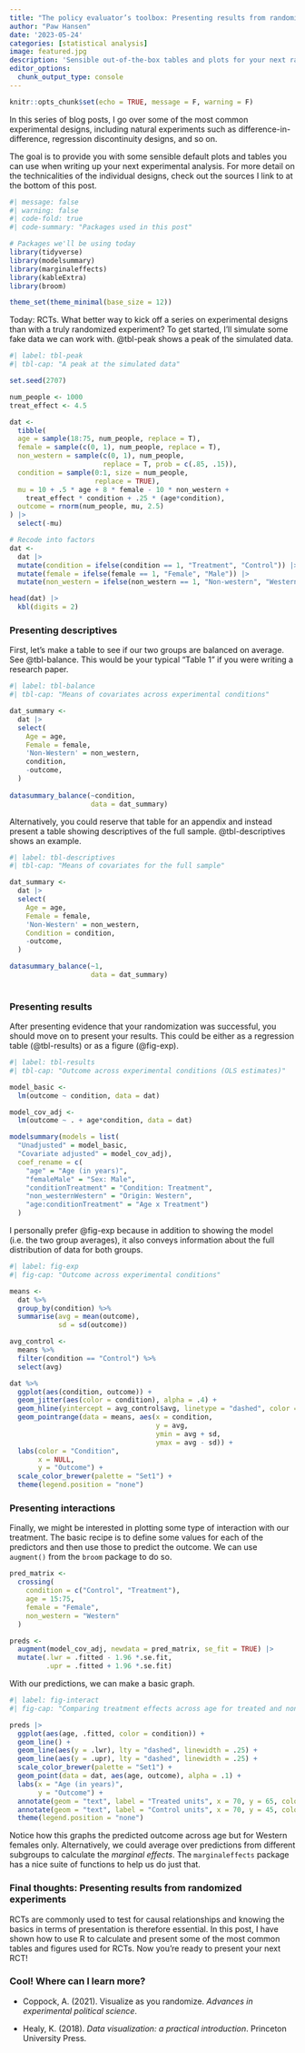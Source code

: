 ```yaml
---
title: "The policy evaluator’s toolbox: Presenting results from randomized experiments"
author: "Paw Hansen"
date: '2023-05-24'
categories: [statistical analysis]
image: featured.jpg
description: 'Sensible out-of-the-box tables and plots for your next randomized controlled trial'
editor_options: 
  chunk_output_type: console
---
```


```r
knitr::opts_chunk$set(echo = TRUE, message = F, warning = F) 
```

In this series of blog posts, I go over some of the most common experimental designs, including natural experiments such as difference-in-difference, regression discontinuity designs, and so on. 

The goal is to provide you with some sensible default plots and tables you can use when writing up your next experimental analysis. For more detail on the technicalities of the individual designs, check out the sources I link to at the bottom of this post. 

```r
#| message: false
#| warning: false
#| code-fold: true
#| code-summary: "Packages used in this post"

# Packages we'll be using today
library(tidyverse)
library(modelsummary)
library(marginaleffects)
library(kableExtra)
library(broom)

theme_set(theme_minimal(base_size = 12))

```

Today: RCTs. What better way to kick off a series on experimental designs than with a truly randomized experiment? To get started, I'll simulate some fake data we can work with. @tbl-peak shows a peak of the simulated data.  

```r
#| label: tbl-peak
#| tbl-cap: "A peak at the simulated data"

set.seed(2707)

num_people <- 1000
treat_effect <- 4.5

dat <- 
  tibble(
  age = sample(18:75, num_people, replace = T), 
  female = sample(c(0, 1), num_people, replace = T), 
  non_western = sample(c(0, 1), num_people, 
                       replace = T, prob = c(.85, .15)), 
  condition = sample(0:1, size = num_people, 
                     replace = TRUE),
  mu = 10 + .5 * age + 8 * female - 10 * non_western + 
    treat_effect * condition + .25 * (age*condition),
  outcome = rnorm(num_people, mu, 2.5)
) |> 
  select(-mu)

# Recode into factors 
dat <- 
  dat |> 
  mutate(condition = ifelse(condition == 1, "Treatment", "Control")) |> 
  mutate(female = ifelse(female == 1, "Female", "Male")) |>
  mutate(non_western = ifelse(non_western == 1, "Non-western", "Western"))

head(dat) |>
  kbl(digits = 2)

```

### Presenting descriptives

First, let's make a table to see if our two groups are balanced on average. See @tbl-balance. This would be your typical "Table 1" if you were writing a research paper.  

```r
#| label: tbl-balance
#| tbl-cap: "Means of covariates across experimental conditions"

dat_summary <- 
  dat |> 
  select(
    Age = age,
    Female = female,
    'Non-Western' = non_western,
    condition,
    -outcome,
  )
  
datasummary_balance(~condition, 
                    data = dat_summary)
```

Alternatively, you could reserve that table for an appendix and instead present a table showing descriptives of the full sample. @tbl-descriptives shows an example. 

```r
#| label: tbl-descriptives
#| tbl-cap: "Means of covariates for the full sample"

dat_summary <- 
  dat |> 
  select(
    Age = age,
    Female = female,
    'Non-Western' = non_western,
    Condition = condition,
    -outcome,
  )

datasummary_balance(~1, 
                    data = dat_summary)
  

```

### Presenting results

After presenting evidence that your randomization was successful, you should move on to present your results. This could be either as a regression table (@tbl-results) or as a figure (@fig-exp). 

```r
#| label: tbl-results
#| tbl-cap: "Outcome across experimental conditions (OLS estimates)"

model_basic <-
  lm(outcome ~ condition, data = dat)

model_cov_adj <-
  lm(outcome ~ . + age*condition, data = dat)

modelsummary(models = list(
  "Unadjusted" = model_basic,
  "Covariate adjusted" = model_cov_adj),
  coef_rename = c(
    "age" = "Age (in years)",
    "femaleMale" = "Sex: Male",
    "conditionTreatment" = "Condition: Treatment",
    "non_westernWestern" = "Origin: Western",
    "age:conditionTreatment" = "Age x Treatment")
  )

```

I personally prefer @fig-exp because in addition to showing the model (i.e. the two group averages), it also conveys information about the full distribution of data for both groups.  

```r
#| label: fig-exp
#| fig-cap: "Outcome across experimental conditions"

means <-
  dat %>%
  group_by(condition) %>%
  summarise(avg = mean(outcome),
            sd = sd(outcome)) 

avg_control <-
  means %>%
  filter(condition == "Control") %>%
  select(avg)

dat %>%
  ggplot(aes(condition, outcome)) +
  geom_jitter(aes(color = condition), alpha = .4) +
  geom_hline(yintercept = avg_control$avg, linetype = "dashed", color = "grey50") +
  geom_pointrange(data = means, aes(x = condition, 
                                    y = avg, 
                                    ymin = avg + sd, 
                                    ymax = avg - sd)) +
  labs(color = "Condition", 
       x = NULL, 
       y = "Outcome") +
  scale_color_brewer(palette = "Set1") +
  theme(legend.position = "none")

```

### Presenting interactions

Finally, we might be interested in plotting some type of interaction with our treatment. The basic recipe is to define some values for each of the predictors and then use those to predict the outcome. We can use `augment()` from the `broom` package to do so. 

```r

pred_matrix <- 
  crossing(
    condition = c("Control", "Treatment"),
    age = 15:75,
    female = "Female",
    non_western = "Western"
  )

preds <-
  augment(model_cov_adj, newdata = pred_matrix, se_fit = TRUE) |> 
  mutate(.lwr = .fitted - 1.96 *.se.fit,
         .upr = .fitted + 1.96 *.se.fit)

```

With our predictions, we can make a basic graph. 

```r
#| label: fig-interact
#| fig-cap: "Comparing treatment effects across age for treated and non-treated units"

preds |> 
  ggplot(aes(age, .fitted, color = condition)) + 
  geom_line() +
  geom_line(aes(y = .lwr), lty = "dashed", linewidth = .25) + 
  geom_line(aes(y = .upr), lty = "dashed", linewidth = .25) + 
  scale_color_brewer(palette = "Set1") + 
  geom_point(data = dat, aes(age, outcome), alpha = .1) + 
  labs(x = "Age (in years)",
       y = "Outcome") + 
  annotate(geom = "text", label = "Treated units", x = 70, y = 65, color = "#377eb8") + 
  annotate(geom = "text", label = "Control units", x = 70, y = 45, color = "#e41a1c") + 
  theme(legend.position = "none")

```

Notice how this graphs the predicted outcome across age but for Western females only. Alternatively, we could average over predictions from different subgroups to calculate the _marginal effects_. The `marginaleffects` package has a nice suite of functions to help us do just that. 

### Final thoughts: Presenting results from randomized experiments

RCTs are commonly used to test for causal relationships and knowing the basics in terms of presentation is therefore essential. In this post, I have shown how to use R to calculate and present some of the most common tables and figures used for RCTs. Now you're ready to present your next RCT!

### Cool! Where can I learn more?

* Coppock, A. (2021). Visualize as you randomize. _Advances in experimental political science_. 

* Healy, K. (2018). _Data visualization: a practical introduction_. Princeton University Press.
